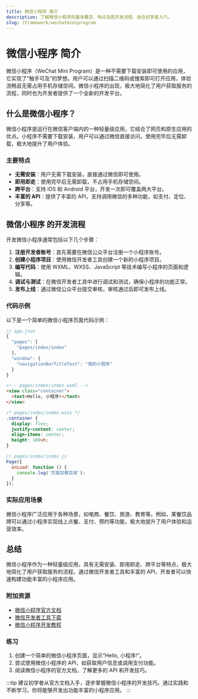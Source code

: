 ```yaml
---
title: 微信小程序 简介
description: 了解微信小程序的基本概念、特点及其开发流程，适合初学者入门。
slug: /framework/wechatminiprogram
---
```


# 微信小程序 简介

微信小程序（WeChat Mini Program）是一种不需要下载安装即可使用的应用，它实现了“触手可及”的梦想。用户可以通过扫描二维码或搜索即可打开应用，体验流畅且无需占用手机存储空间。微信小程序的出现，极大地简化了用户获取服务的流程，同时也为开发者提供了一个全新的开发平台。

## 什么是微信小程序？

微信小程序是运行在微信客户端内的一种轻量级应用，它结合了网页和原生应用的优点。小程序不需要下载安装，用户可以通过微信直接访问，使用完毕后无需卸载，极大地提升了用户体验。

### 主要特点

- **无需安装**：用户无需下载安装，直接通过微信即可使用。
- **即用即走**：使用完毕后无需卸载，不占用手机存储空间。
- **跨平台**：支持 iOS 和 Android 平台，开发一次即可覆盖两大平台。
- **丰富的 API**：提供了丰富的 API，支持调用微信的多种功能，如支付、定位、分享等。

## 微信小程序 的开发流程

开发微信小程序通常包括以下几个步骤：

1. **注册开发者账号**：首先需要在微信公众平台注册一个小程序账号。
2. **创建小程序项目**：使用微信开发者工具创建一个新的小程序项目。
3. **编写代码**：使用 WXML、WXSS、JavaScript 等技术编写小程序的页面和逻辑。
4. **调试与测试**：在微信开发者工具中进行调试和测试，确保小程序的功能正常。
5. **发布上线**：通过微信公众平台提交审核，审核通过后即可发布上线。

### 代码示例

以下是一个简单的微信小程序页面代码示例：

```javascript
// app.json
{
  "pages": [
    "pages/index/index"
  ],
  "window": {
    "navigationBarTitleText": "我的小程序"
  }
}
```

```html
<!-- pages/index/index.wxml -->
<view class="container">
  <text>Hello, 小程序!</text>
</view>
```

```css
/* pages/index/index.wxss */
.container {
  display: flex;
  justify-content: center;
  align-items: center;
  height: 100vh;
}
```

```javascript
// pages/index/index.js
Page({
  onLoad: function () {
    console.log('页面加载完成');
  }
});
```

### 实际应用场景

微信小程序广泛应用于各种场景，如电商、餐饮、旅游、教育等。例如，某餐饮品牌可以通过小程序实现线上点餐、支付、预约等功能，极大地提升了用户体验和运营效率。

## 总结

微信小程序作为一种轻量级应用，具有无需安装、即用即走、跨平台等特点，极大地简化了用户获取服务的流程。通过微信开发者工具和丰富的 API，开发者可以快速构建功能丰富的小程序应用。

### 附加资源

- [微信小程序官方文档](https://developers.weixin.qq.com/miniprogram/dev/framework/)
- [微信开发者工具下载](https://developers.weixin.qq.com/miniprogram/dev/devtools/download.html)
- [微信小程序开发教程](https://developers.weixin.qq.com/ebook?action=get_post_info&docid=0008aeea9a8978ab0086a685851c0a)

### 练习

1. 创建一个简单的微信小程序页面，显示“Hello, 小程序!”。
2. 尝试使用微信小程序的 API，如获取用户信息或调用支付功能。
3. 阅读微信小程序的官方文档，了解更多的 API 和开发技巧。

:::tip
建议初学者从官方文档入手，逐步掌握微信小程序的开发技巧。通过实践和不断学习，你将能够开发出功能丰富的小程序应用。
:::